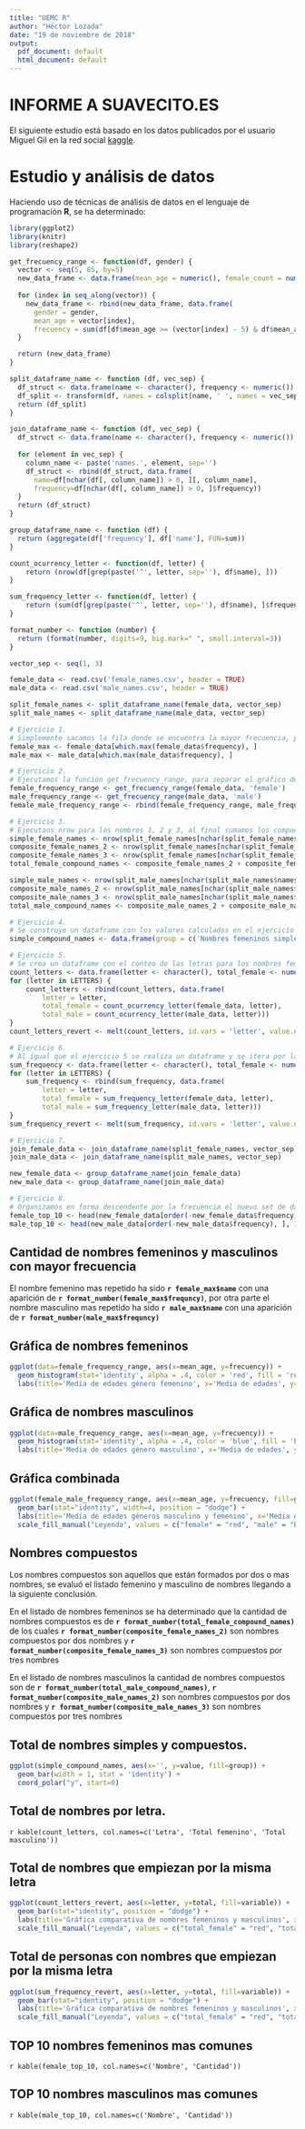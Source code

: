 ```yaml
---
title: "UEMC R"
author: "Héctor Lozada"
date: "19 de noviembre de 2018"
output:
  pdf_document: default
  html_document: default
---
```


INFORME A SUAVECITO.ES
======================

El siguiente estudio está basado en los datos publicados por el usuario Miguel Gil en la red social [kaggle](https://www.kaggle.com/).

# Estudio y análisis de datos

Haciendo uso de técnicas de análisis de datos en el lenguaje de programación **R**, se ha determinado:

```r
library(ggplot2)
library(knitr)
library(reshape2)

get_frecuency_range <- function(df, gender) {
  vector <- seq(5, 85, by=5)
  new_data_frame <- data.frame(mean_age = numeric(), female_count = numeric())
  
  for (index in seq_along(vector)) {
    new_data_frame <- rbind(new_data_frame, data.frame(
      gender = gender,
      mean_age = vector[index],
      frecuency = sum(df[df$mean_age >= (vector[index] - 5) & df$mean_age < vector[index], ]$frequency)))    
  }

  return (new_data_frame)
}

split_dataframe_name <- function (df, vec_sep) {
  df_struct <- data.frame(name <- character(), frequency <- numeric())
  df_split <- transform(df, names = colsplit(name, ' ', names = vec_sep))
  return (df_split)
}

join_dataframe_name <- function (df, vec_sep) {
  df_struct <- data.frame(name <- character(), frequency <- numeric())
  
  for (element in vec_sep) {
    column_name <- paste('names.', element, sep='')
    df_struct <- rbind(df_struct, data.frame(
      name=df[nchar(df[, column_name]) > 0, ][, column_name],
      frequency=df[nchar(df[, column_name]) > 0, ]$frequency))
  }
  return (df_struct)
}

group_dataframe_name <- function (df) {
  return (aggregate(df['frequency'], df['name'], FUN=sum))
}

count_ocurrency_letter <- function(df, letter) {
    return (nrow(df[grep(paste('^', letter, sep=''), df$name), ]))
}

sum_frequency_letter <- function(df, letter) {
    return (sum(df[grep(paste('^', letter, sep=''), df$name), ]$frequency))
}

format_number <- function (number) {
  return (format(number, digits=9, big.mark=" ", small.interval=3))
}

vector_sep <- seq(1, 3)

female_data <- read.csv('female_names.csv', header = TRUE)
male_data <- read.csv('male_names.csv', header = TRUE)

split_female_names <- split_dataframe_name(female_data, vector_sep)
split_male_names <- split_dataframe_name(male_data, vector_sep)

# Ejercicio 1.
# Simplemente sacamos la fila donde se encuentra la mayor frecuencia, para femenino y masculino
female_max <- female_data[which.max(female_data$frequency), ]
male_max <- male_data[which.max(male_data$frequency), ]

# Ejercicio 2.
# Ejecutamos la función get_frecuency_range, para separar el gráfico de 5 en 5
female_frequency_range <- get_frecuency_range(female_data, 'female')
male_frequency_range <- get_frecuency_range(male_data, 'male')
female_male_frequency_range <- rbind(female_frequency_range, male_frequency_range)

# Ejercicio 3.
# Ejecutaos nrow para los nombres 1, 2 y 3, al final sumamos los compuestos.
simple_female_names <- nrow(split_female_names[nchar(split_female_names$names.1) > 0, ])
composite_female_names_2 <- nrow(split_female_names[nchar(split_female_names$names.2) > 0, ])
composite_female_names_3 <- nrow(split_female_names[nchar(split_female_names$names.3) > 0, ])
total_female_compound_names <- composite_female_names_2 + composite_female_names_3

simple_male_names <- nrow(split_male_names[nchar(split_male_names$names.1) > 0, ])
composite_male_names_2 <- nrow(split_male_names[nchar(split_male_names$names.2) > 0, ])
composite_male_names_3 <- nrow(split_male_names[nchar(split_male_names$names.3) > 0, ])
total_male_compound_names <- composite_male_names_2 + composite_male_names_3

# Ejercicio 4.
# Se construye un dataframe con los valores calculados en el ejercicio 3.
simple_compound_names <- data.frame(group = c('Nombres femeninos simples', 'Nombres femeninos compuestos', 'Nombres masculinos simples', 'Nombres masculinos compuestos'), value = c(simple_female_names, total_female_compound_names, simple_male_names, total_male_compound_names))

# Ejercicio 5.
# Se crea un dataframe con el conteo de las letras para los nombres femeninos y masculinos
count_letters <- data.frame(letter <- character(), total_female <- numeric(), total_male <- numeric())
for (letter in LETTERS) {
    count_letters <- rbind(count_letters, data.frame(
        letter = letter,
        total_female = count_ocurrency_letter(female_data, letter),
        total_male = count_ocurrency_letter(male_data, letter)))
}
count_letters_revert <- melt(count_letters, id.vars = 'letter', value.name = 'total')

# Ejercicio 6.
# Al igual que el ejercicio 5 se realiza un dataframe y se itera por las letras y se van añadiendo los totales
sum_frequency <- data.frame(letter <- character(), total_female <- numeric(), total_male <- numeric())
for (letter in LETTERS) {
    sum_frequency <- rbind(sum_frequency, data.frame(
        letter = letter,
        total_female = sum_frequency_letter(female_data, letter),
        total_male = sum_frequency_letter(male_data, letter)))
}
sum_frequency_revert <- melt(sum_frequency, id.vars = 'letter', value.name = 'total')

# Ejercicio 7.
join_female_data <- join_dataframe_name(split_female_names, vector_sep)
join_male_data <- join_dataframe_name(split_male_names, vector_sep)

new_female_data <- group_dataframe_name(join_female_data)
new_male_data <- group_dataframe_name(join_male_data)

# Ejercicio 8.
# Organizamos en forma descendente por la frecuencia el nuevo set de datos e imprimimos hasta 10
female_top_10 <- head(new_female_data[order(-new_female_data$frequency), ], 10)
male_top_10 <- head(new_male_data[order(-new_male_data$frequency), ], 10)
```

## Cantidad de nombres femeninos y masculinos con mayor frecuencia

El nombre femenino mas repetido ha sido **`r female_max$name `** con una aparición de **`r format_number(female_max$frequncy)`**, por otra parte el nombre masculino mas repetido ha sido **`r male_max$name `** con una aparición de **`r format_number(male_max$frequncy)`**

## Gráfica de nombres femeninos

```r
ggplot(data=female_frequency_range, aes(x=mean_age, y=frecuency)) +
  geom_histogram(stat='identity', alpha = .4, color = 'red', fill = 'red', position = 'dodge') +
  labs(title='Media de edades género femenino', x='Media de edades', y='Cantidad de nombres')
```

## Gráfica de nombres masculinos

```r
ggplot(data=male_frequency_range, aes(x=mean_age, y=frecuency)) +
  geom_histogram(stat='identity', alpha = .4, color = 'blue', fill = 'blue', position = 'dodge') +
  labs(title='Media de edades género masculino', x='Media de edades', y='Cantidad de nombres')
```

## Gráfica combinada

```r
ggplot(female_male_frequency_range, aes(x=mean_age, y=frecuency, fill=gender)) +
  geom_bar(stat="identity", width=4, position = "dodge") +
  labs(title='Media de edades géneros masculino y femenino', x='Media de edades', y='Cantidad de nombres') +
  scale_fill_manual("Leyenda", values = c("female" = "red", "male" = "blue"), breaks=c("female", "male"), labels=c('Femenino', 'Masculino'))
```

## Nombres compuestos

Los nombres compuestos son aquellos que están formados por dos o mas nombres, se evaluó el listado femenino y masculino de nombres llegando a la siguiente conclusión.

En el listado de nombres femeninos se ha determinado que la cantidad de nombres compuestos es de **`r format_number(total_female_compound_names)`** de los cuales **`r format_number(composite_female_names_2)`** son nombres compuestos por dos nombres y **`r format_number(composite_female_names_3)`** son nombres compuestos por tres nombres

En el listado de nombres masculinos la cantidad de nombres compuestos son de **`r format_number(total_male_compound_names)`**, **`r format_number(composite_male_names_2)`** son nombres compuestos por dos nombres y **`r format_number(composite_male_names_3)`** son nombres compuestos por tres nombres

## Total de nombres simples y compuestos.

```r
ggplot(simple_compound_names, aes(x='', y=value, fill=group)) + 
  geom_bar(width = 1, stat = 'identity') +
  coord_polar("y", start=0)
```

## Total de nombres por letra.

`r kable(count_letters, col.names=c('Letra', 'Total femenino', 'Total masculino'))`

## Total de nombres que empiezan por la misma letra

```r
ggplot(count_letters_revert, aes(x=letter, y=total, fill=variable)) +
  geom_bar(stat="identity", position = "dodge") +
  labs(title='Gráfica comparativa de nombres femeninos y masculinos', x='Nombres que empiezan por la letra', y='Cantidad de nombres') +
  scale_fill_manual("Leyenda", values = c("total_female" = "red", "total_male" = "blue"), breaks=c("total_female", "total_male"), labels=c('Femenino', 'Masculino'))
```

## Total de personas con nombres que empiezan por la misma letra
```r
ggplot(sum_frequency_revert, aes(x=letter, y=total, fill=variable)) +
  geom_bar(stat="identity", position = "dodge") +
  labs(title='Gráfica comparativa de nombres femeninos y masculinos', x='Nombres que empiezan por la letra', y='Cantidad de personas') +
  scale_fill_manual("Leyenda", values = c("total_female" = "red", "total_male" = "blue"), breaks=c("total_female", "total_male"), labels=c('Femenino', 'Masculino'))
```

## TOP 10 nombres femeninos mas comunes

`r kable(female_top_10, col.names=c('Nombre', 'Cantidad'))`

## TOP 10 nombres masculinos mas comunes

`r kable(male_top_10, col.names=c('Nombre', 'Cantidad'))`

